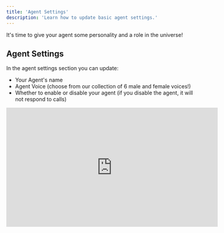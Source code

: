 ```yaml
---
title: 'Agent Settings'
description: 'Learn how to update basic agent settings.'
---
```


It's time to give your agent some personality and a role in the universe!

## Agent Settings
In the agent settings section you can update:
- Your Agent's name
- Agent Voice (choose from our collection of 6 male and female voices!)
- Whether to enable or disable your agent (if you disable the agent, it will not respond to calls)

<iframe width="560" height="315" src="https://www.youtube.com/embed/ui_zgXcDrss?si=3iGNLTyHvxx4iWG9" title="YouTube video player" frameborder="0" allow="accelerometer; autoplay; clipboard-write; encrypted-media; gyroscope; picture-in-picture; web-share" referrerpolicy="strict-origin-when-cross-origin" allowfullscreen></iframe>
